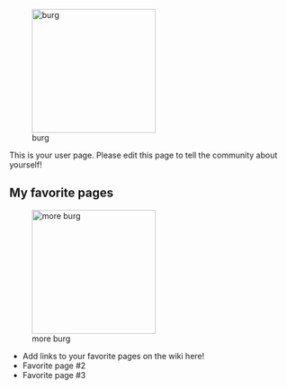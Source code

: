 [[File:Anime burg.jpg|thumb|220px|right|burg]]

This is your user page. Please edit this page to tell the community about yourself!

==My favorite pages==
[[File:Burger.jpg|thumb|220x220px|more burg]]
* Add links to your favorite pages on the wiki here!
* Favorite page #2
* Favorite page #3